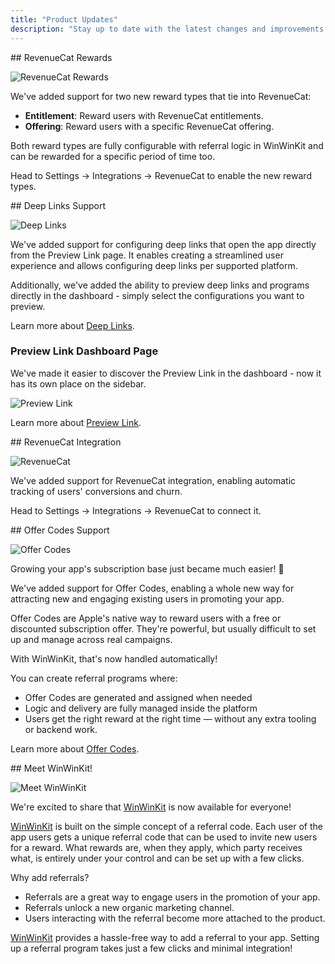 ```yaml
---
title: "Product Updates"
description: "Stay up to date with the latest changes and improvements to WinWinKit."
---
```


<Update label="2025-07-01">
  ## RevenueCat Rewards

![RevenueCat Rewards](/images/changelog-revenuecat-rewards.png)

We've added support for two new reward types that tie into RevenueCat:

- **Entitlement**: Reward users with RevenueCat entitlements.
- **Offering**: Reward users with a specific RevenueCat offering.

Both reward types are fully configurable with referral logic in WinWinKit and can be rewarded for a specific period of time too.

Head to Settings -> Integrations -> RevenueCat to enable the new reward types.

</Update>

<Update label="2025-06-06">
  ## Deep Links Support

![Deep Links](/images/changelog-deep-links-usage.png)

We've added support for configuring deep links that open the app directly from the Preview Link page.
It enables creating a streamlined user experience and allows configuring deep links per supported platform.

Additionally, we've added the ability to preview deep links and programs directly in the dashboard - simply select the configurations you want to preview.

Learn more about [Deep Links](/referral/preview-link#deep-links).

### Preview Link Dashboard Page

We've made it easier to discover the Preview Link in the dashboard - now it has its own place on the sidebar.

![Preview Link](/images/changelog-preview-link-sidebar.png)

Learn more about [Preview Link](/referral/preview-link).

</Update>

<Update label="2025-05-30">
  ## RevenueCat Integration

![RevenueCat](/images/changelog-revenuecat.png)

We've added support for RevenueCat integration, enabling automatic tracking of users' conversions and churn.

Head to Settings -> Integrations -> RevenueCat to connect it.

</Update>

<Update label="2025-05-26">
  ## Offer Codes Support

![Offer Codes](/images/changelog-offer-codes.png)

Growing your app's subscription base just became much easier! 🎉

We've added support for Offer Codes, enabling a whole new way for attracting new and engaging existing users in promoting your app.

Offer Codes are Apple's native way to reward users with a free or discounted subscription offer. They're powerful, but usually difficult to set up and manage across real campaigns.

With WinWinKit, that's now handled automatically!

You can create referral programs where:

- Offer Codes are generated and assigned when needed
- Logic and delivery are fully managed inside the platform
- Users get the right reward at the right time — without any extra tooling or backend work.

Learn more about [Offer Codes](/offer-codes/introduction).

</Update>

<Update label="2025-04-06">
  ## Meet WinWinKit!

![Meet WinWinKit](/images/changelog-meet.png)

We're excited to share that [WinWinKit](https://winwinkit.com) is now available for everyone!

[WinWinKit](https://winwinkit.com) is built on the simple concept of a referral code. Each user of the app users gets a unique referral code that can be used to invite new users for a reward. What rewards are, when they apply, which party receives what, is entirely under your control and can be set up with a few clicks.

Why add referrals?

- Referrals are a great way to engage users in the promotion of your app.
- Referrals unlock a new organic marketing channel.
- Users interacting with the referral become more attached to the product.

[WinWinKit](https://winwinkit.com) provides a hassle-free way to add a referral to your app.
Setting up a referral program takes just a few clicks and minimal integration!

</Update>
